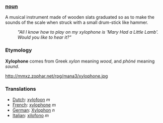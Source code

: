 === [[noun]] ===

A musical instrument made of wooden slats graduated so as to make the sounds of the scale when struck with a small drum-stick like hammer.

:'' "All I know how to play on my xylophone is 'Mary Had a Little Lamb'. Would you like to hear it?" ''

=== Etymology ===
'''Xylophone''' comes from Greek ''xylon'' meaning ''wood'', and ''phóné'' meaning ''sound''.

http://mmxz.zophar.net/rpg/mana3/xylophone.jpg

===Translations===

*[[Dutch]]: [[xylofoon]] ''m''
*[[French]]: [[xylophone]] ''m''
*[[German]]: [[Xylophon]] ''n''
*[[Italian]]: [[xilofono]] ''m''